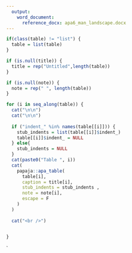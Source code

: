 ```yaml
---
  output:
    word_document:
      reference_docx: apa6_man_landscape.docx
---
```


```r
if(class(table) != "list") {
  table = list(table)
}

if (is.null(title)) {
  title = rep("Untitled",length(table))
}

if (is.null(note)) {
  note = rep(" ", length(table))
}

for (i in seq_along(table)) {
  cat("\n\n")
  cat("\n\n")
  
  if ("indent_" %in% names(table[[i]])) {
    stub_indents = list(table[[i]]$indent_)
    table[[i]]$indent_ = NULL
  } else{
    stub_indents = NULL
  }
  cat(paste0("Table ", i))
  cat(
    papaja::apa_table(
      table[i],
      caption = title[i],
      stub_indents = stub_indents ,
      note = note[i],
      escape = F
    )
  )
  
  cat("<br />")
  

}
```

`

